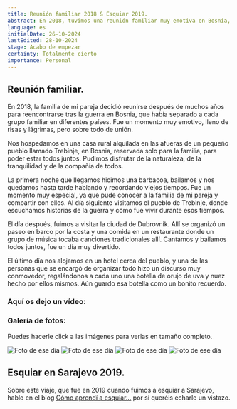 ```yaml
---
title: Reunión familiar 2018 & Esquiar 2019.
abstract: En 2018, tuvimos una reunión familiar muy emotiva en Bosnia, y en 2019, fuimos a esquiar a Sarajevo. Dos experiencias inolvidables que marcaron nuestras vidas.
language: es
initialDate: 26-10-2024
lastEdited: 28-10-2024
stage: Acabo de empezar
certainty: Totalmente cierto
importance: Personal
---
```


## Reunión familiar.

En 2018, la familia de mi pareja decidió reunirse después de muchos años para reencontrarse tras la guerra en Bosnia, que había separado a cada grupo familiar en diferentes países. Fue un momento muy emotivo, lleno de risas y lágrimas, pero sobre todo de unión.

Nos hospedamos en una casa rural alquilada en las afueras de un pequeño pueblo llamado Trebinje, en Bosnia, reservada solo para la familia, para poder estar todos juntos. Pudimos disfrutar de la naturaleza, de la tranquilidad y de la compañía de todos.

La primera noche que llegamos hicimos una barbacoa, bailamos y nos quedamos hasta tarde hablando y recordando viejos tiempos. Fue un momento muy especial, ya que pude conocer a la familia de mi pareja y compartir con ellos. Al día siguiente visitamos el pueblo de Trebinje, donde escuchamos historias de la guerra y cómo fue vivir durante esos tiempos.

El día después, fuimos a visitar la ciudad de Dubrovnik. Allí se organizó un paseo en barco por la costa y una comida en un restaurante donde un grupo de música tocaba canciones tradicionales allí. Cantamos y bailamos todos juntos, fue un día muy divertido.

El último día nos alojamos en un hotel cerca del pueblo, y una de las personas que se encargó de organizar todo hizo un discurso muy conmovedor, regalándonos a cada uno una botella de orujo de uva y nuez hecho por ellos mismos. Aún guardo esa botella como un bonito recuerdo.

### **Aquí os dejo un vídeo:**

### Galería de fotos:

Puedes hacerle click a las imágenes para verlas en tamaño completo.

<PhotoGallery>
  <img
    src="/imagenes/blog/galeria-reunion/reunion1.jpg"
    alt="Foto de ese día"
  />
  <img
    src="/imagenes/blog/galeria-reunion/reunion2.jpg"
    alt="Foto de ese día"
  />
  <img
    src="/imagenes/blog/galeria-reunion/reunion3.jpg"
    alt="Foto de ese día"
  />
  <img
    src="/imagenes/blog/galeria-reunion/reunion4.jpg"
    alt="Foto de ese día"
  />
</PhotoGallery>

## Esquiar en Sarajevo 2019.

Sobre este viaje, que fue en 2019 cuando fuimos a esquiar a Sarajevo, hablo en el blog [Cómo aprendí a esquiar…](/blog/como-aprendi-a-esquiar) por si queréis echarle un vistazo.
